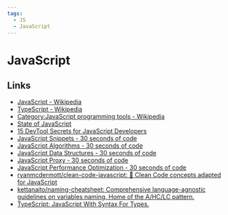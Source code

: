 ```yaml
---
tags:
  - JS
  - JavaScript
---
```


# JavaScript

## Links

- [JavaScript - Wikipedia](https://en.wikipedia.org/wiki/JavaScript)
- [TypeScript - Wikipedia](https://en.wikipedia.org/wiki/TypeScript)
- [Category:JavaScript programming tools - Wikipedia](https://en.wikipedia.org/wiki/Category:JavaScript_programming_tools)
- [State of JavaScript](https://stateofjs.com/en-us/)
- [15 DevTool Secrets for JavaScript Developers](https://blog.openreplay.com/15-devtool-secrets-for-javascript-developers/)
- [JavaScript Snippets - 30 seconds of code](https://www.30secondsofcode.org/js/p/1/)
- [JavaScript Algorithms - 30 seconds of code](https://www.30secondsofcode.org/js/algorithm/p/1/)
- [JavaScript Data Structures - 30 seconds of code](https://www.30secondsofcode.org/js/data-structures/p/1/)
- [JavaScript Proxy - 30 seconds of code](https://www.30secondsofcode.org/js/proxy/p/1/)
- [JavaScript Performance Optimization - 30 seconds of code](https://www.30secondsofcode.org/js/performance/p/1/)
- [ryanmcdermott/clean-code-javascript: :bathtub: Clean Code concepts adapted for JavaScript](https://github.com/ryanmcdermott/clean-code-javascript)
- [kettanaito/naming-cheatsheet: Comprehensive language-agnostic guidelines on variables naming. Home of the A/HC/LC pattern.](https://github.com/kettanaito/naming-cheatsheet)
- [TypeScript: JavaScript With Syntax For Types.](https://www.typescriptlang.org/)
